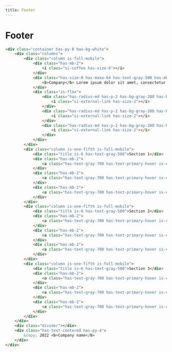 ```yaml
---
title: Footer
---
```


# Footer

```html live=true
<div class="container has-py-8 has-bg-white">
    <div class="columns">
        <div class="column is-full-mobile">
            <div class="has-mb-2">
                <i class="si-coffee has-size-6"></i>
            </div>
            <div class="has-size-0 has-maxw-64 has-text-gray-500 has-mb-4">
                <b>Company</b> Lorem ipsum dolor sit amet, consectetur...
            </div>
            <div class="is-flex">
                <div class="has-radius-md has-p-2 has-bg-gray-200 has-bg-gray-300-hover has-mr-2 is-clickable has-lh-none">
                    <i class="si-external-link has-size-2"></i>
                </div>
                <div class="has-radius-md has-p-2 has-bg-gray-200 has-bg-gray-300-hover has-mr-2 is-clickable has-lh-none">
                    <i class="si-external-link has-size-2"></i>
                </div>
                <div class="has-radius-md has-p-2 has-bg-gray-200 has-bg-gray-300-hover has-mr-2 is-clickable has-lh-none">
                    <i class="si-external-link has-size-2"></i>
                </div>
            </div>
        </div>
        <div class="column is-one-fifth is-full-mobile">
            <div class="title is-6 has-text-gray-500">Section 1</div>
            <div class="has-mb-2">
                <a class="has-text-gray-700 has-text-primary-hover is-clickable">Link</a>
            </div>
            <div class="has-mb-2">
                <a class="has-text-gray-700 has-text-primary-hover is-clickable">Link</a>
            </div>
            <div class="has-mb-2">
                <a class="has-text-gray-700 has-text-primary-hover is-clickable">Link</a>
            </div>
        </div>
        <div class="column is-one-fifth is-full-mobile">
            <div class="title is-6 has-text-gray-500">Section 2</div>
            <div class="has-mb-2">
                <a class="has-text-gray-700 has-text-primary-hover is-clickable">Link</a>
            </div>
            <div class="has-mb-2">
                <a class="has-text-gray-700 has-text-primary-hover is-clickable">Link</a>
            </div>
            <div class="has-mb-2">
                <a class="has-text-gray-700 has-text-primary-hover is-clickable">Link</a>
            </div>
        </div>
        <div class="column is-one-fifth is-full-mobile">
            <div class="title is-6 has-text-gray-500">Section 3</div>
            <div class="has-mb-2">
                <a class="has-text-gray-700 has-text-primary-hover is-clickable">Link</a>
            </div>
            <div class="has-mb-2">
                <a class="has-text-gray-700 has-text-primary-hover is-clickable">Link</a>
            </div>
            <div class="has-mb-2">
                <a class="has-text-gray-700 has-text-primary-hover is-clickable">Link</a>
            </div>
        </div>
    </div>
    <div class="divider"></div>
    <div class="has-text-centered has-py-4">
        &copy; 2022 <b>Company name</b>
    </div>
</div>
```
